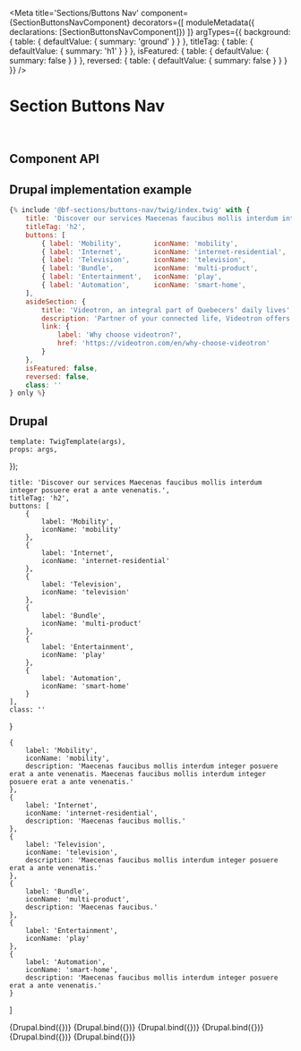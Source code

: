 
<Meta
    title='Sections/Buttons Nav'
    component={SectionButtonsNavComponent}
    decorators={[
        moduleMetadata({ declarations: [SectionButtonsNavComponent]})
    ]}
    argTypes={{
        background: {
            table: { defaultValue: { summary: 'ground' } }
        },
        titleTag: {
            table: { defaultValue: { summary: 'h1' } }
        },
        isFeatured: {
            table: { defaultValue: { summary: false } }
        },
        reversed: {
            table: { defaultValue: { summary: false } }
        }
    }}
/>

# Section Buttons Nav

<br/>

## Component API

<ArgsTable of={SectionButtonsNavComponent} />

## Drupal implementation example

```jsx
{% include '@bf-sections/buttons-nav/twig/index.twig' with {
    title: 'Discover our services Maecenas faucibus mollis interdum integer posuere erat a ante venenatis.',
    titleTag: 'h2',
    buttons: [
        { label: 'Mobility',        iconName: 'mobility',               description: 'Maecenas faucibus mollis.' },
        { label: 'Internet',        iconName: 'internet-residential',   description: 'Maecenas faucibus mollis.' },
        { label: 'Television',      iconName: 'television',             description: 'Maecenas faucibus mollis.' },
        { label: 'Bundle',          iconName: 'multi-product',          description: 'Maecenas faucibus mollis.' },
        { label: 'Entertainment',   iconName: 'play',                   description: 'Maecenas faucibus mollis.' },
        { label: 'Automation',      iconName: 'smart-home',             description: 'Maecenas faucibus mollis.' }
    ],
    asideSection: {
        title: 'Videotron, an integral part of Quebecers’ daily lives',
        description: 'Partner of your connected life, Videotron offers you state-of-the-art communication and entertainment solutions, as well as a unique customer experience.',
        link: {
            label: 'Why choose videotron?',
            href: 'https://videotron.com/en/why-choose-videotron'
        }
    },
    isFeatured: false,
    reversed: false,
    class: ''
} only %}
```

## Drupal

    template: TwigTemplate(args),
    props: args,
});

    title: 'Discover our services Maecenas faucibus mollis interdum integer posuere erat a ante venenatis.',
    titleTag: 'h2',
    buttons: [
        {
            label: 'Mobility',
            iconName: 'mobility'
        },
        {
            label: 'Internet',
            iconName: 'internet-residential'
        },
        {
            label: 'Television',
            iconName: 'television'
        },
        {
            label: 'Bundle',
            iconName: 'multi-product'
        },
        {
            label: 'Entertainment',
            iconName: 'play'
        },
        {
            label: 'Automation',
            iconName: 'smart-home'
        }
    ],
    class: ''
}

    {
        label: 'Mobility',
        iconName: 'mobility',
        description: 'Maecenas faucibus mollis interdum integer posuere erat a ante venenatis. Maecenas faucibus mollis interdum integer posuere erat a ante venenatis.'
    },
    {
        label: 'Internet',
        iconName: 'internet-residential',
        description: 'Maecenas faucibus mollis.'
    },
    {
        label: 'Television',
        iconName: 'television',
        description: 'Maecenas faucibus mollis interdum integer posuere erat a ante venenatis.'
    },
    {
        label: 'Bundle',
        iconName: 'multi-product',
        description: 'Maecenas faucibus.'
    },
    {
        label: 'Entertainment',
        iconName: 'play'
    },
    {
        label: 'Automation',
        iconName: 'smart-home',
        description: 'Maecenas faucibus mollis interdum integer posuere erat a ante venenatis.'
    }
]

<Canvas withSource='none'>
    <Story
        name='Drupal'
        args={{
            ...commonProps
        }}
    >
        {Drupal.bind({})}
    </Story>
</Canvas>

<Canvas withSource='none'>
    <Story
        name='Drupal - With description'
        args={{
            ...commonProps,
            buttons: commonButtonPropsWithDescription
        }}
    >
        {Drupal.bind({})}
    </Story>
</Canvas>

<Canvas withSource='none'>
    <Story
        name='Drupal - With isFeatured'
        args={{
            ...commonProps,
            buttons: commonButtonPropsWithDescription,
            isFeatured: true
        }}
    >
        {Drupal.bind({})}
    </Story>
</Canvas>

<Canvas withSource='none'>
    <Story
        name='Drupal - With isFeatured and 4 buttons'
        args={{
            ...commonProps,
            buttons: commonButtonPropsWithDescription.slice(0, 4),
            isFeatured: true
        }}
    >
        {Drupal.bind({})}
    </Story>
</Canvas>

<Canvas withSource='none'>
    <Story
        name='Drupal - With isFeatured and 2 buttons'
        args={{
            ...commonProps,
            buttons: commonButtonPropsWithDescription.slice(0, 2),
            isFeatured: true
        }}
    >
        {Drupal.bind({})}
    </Story>
</Canvas>

<Canvas withSource='none'>
    <Story
        name='Drupal - With asideSection'
        args={{
            ...commonProps,
            asideSection: {
                title: 'Videotron, an integral part of Quebecers’ daily lives',
                description: 'Partner of your connected life, Videotron offers you state-of-the-art communication and entertainment solutions, as well as a unique customer experience.',
                link: {
                    label: 'Why choose videotron?',
                    href: 'https://videotron.com/en/why-choose-videotron'
                }
            },
            class: 'mb-6'
        }}
    >
        {Drupal.bind({})}
    </Story>
</Canvas>